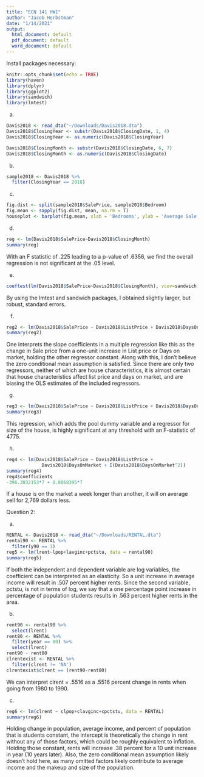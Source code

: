 ```yaml
---
title: "ECN 141 HW1"
author: "Jacob Herbstman"
date: "1/14/2021"
output:
  html_document: default
  pdf_document: default
  word_document: default
---
```

Install packages necessary: 

```r
knitr::opts_chunk$set(echo = TRUE)
library(haven)
library(dplyr)
library(ggplot2)
library(sandwich)
library(lmtest)
```


a)
```r
Davis2018 <- read_dta("~/Downloads/Davis2018.dta")
Davis2018$ClosingYear <- substr(Davis2018$ClosingDate, 1, 4)
Davis2018$ClosingYear <- as.numeric(Davis2018$ClosingYear)

Davis2018$ClosingMonth <- substr(Davis2018$ClosingDate, 6, 7)
Davis2018$ClosingMonth <- as.numeric(Davis2018$ClosingDate) 
```


b)
```r
sample2018 <- Davis2018 %>% 
  filter(ClosingYear == 2018)
```

c)
```r
fig.dist <- split(sample2018$SalePrice, sample2018$Bedroom)
fig.mean <- sapply(fig.dist, mean, na.rm = T)
houseplot <- barplot(fig.mean, xlab = 'Bedrooms', ylab = 'Average Sale Price')
```

d)
```r
reg <- lm(Davis2018$SalePrice~Davis2018$ClosingMonth)
summary(reg)
```
With an F statistic of .225 leading to a p-value of .6356, we find the overall regression is not significant at the .05 level. 


e)
```r
coeftest(lm(Davis2018$SalePrice~Davis2018$ClosingMonth), vcov=sandwich)
```
By using the lmtest and sandwich packages, I obtained slightly larger, but robust, standard errors.

f)
```r
reg2 <- lm(Davis2018$SalePrice ~ Davis2018$ListPrice + Davis2018$DaysOnMarket)
summary(reg2)
```
One interprets the slope coefficients in a multiple regression like this as the change in Sale price from a one-unit increase in List price or Days on market, holding the other regressor constant. Along with this, I don’t believe the zero conditional mean assumption is satisfied. Since there are only two regressors, neither of which are house characteristics, it is almost certain that house characteristics affect list price and days on market, and are biasing the OLS estimates of the included regressors. 

g)
```r
reg3 <- lm(Davis2018$SalePrice ~ Davis2018$ListPrice + Davis2018$DaysOnMarket + Davis2018$HasPool + Davis2018$Size)
summary(reg3)
```
This regression, which adds the pool dummy variable and a regressor for size of the house, is highly significant at any threshold with an F-statistic of 4775.

h)
```r
reg4 <- lm(Davis2018$SalePrice ~ Davis2018$ListPrice + 
             Davis2018$DaysOnMarket + I(Davis2018$DaysOnMarket^2))
summary(reg4)
reg4$coefficients
-396.3832153*7 + 0.8068395*7
```
If a house is on the market a week longer than another, it will on average sell for 2,769 dollars less.

Question 2:

a)
```r
RENTAL <- Davis2018 <- read_dta("~/Downloads/RENTAL.dta")
rental90 <- RENTAL %>% 
  filter(y90 == 1)
reg5 <- lm(lrent~lpop+lavginc+pctstu, data = rental90)
summary(reg5)
```
If both the independent and dependent variable are log variables, the coefficient can be interpreted as an elasticity. So a unit increase in average income will result in .507 percent higher rents. Since the second variable, pctstu, is not in terms of log, we say that a one percentage point increase in percentage of population students results in .563 percent higher rents in the area. 

b)
```r
rent90 <- rental90 %>% 
  select(lrent)
rent80 <- RENTAL %>% 
  filter(year == 80) %>% 
  select(lrent)
rent90 - rent80
clrentexist <- RENTAL %>% 
  filter(clrent != 'NA')
clrentexist$clrent == (rent90-rent80)
```
We can interpret clrent = .5516 as a .5516 percent change in rents when going from 1980 to 1990. 

c)
```r
reg6 <- lm(clrent ~ clpop+clavginc+cpctstu, data = RENTAL) 
summary(reg6)
```
Holding change in population, average income, and percent of population that is students constant, the intercept is theoretically the change in rent without any of those factors, which could be roughly equivalent to inflation. Holding those constant, rents will increase .38 percent for a 10 unit increase in year (10 years later). Also, the zero conditional mean assumption likely doesn’t hold here, as many omitted factors likely contribute to average income and the makeup and size of the population. 










